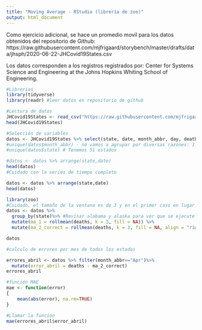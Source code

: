 ---
title: "Moving Average - RStudio (librería de zoo)"
output: html_document
---
Como ejercicio adicional, se hace un promedio movil para los datos obtenidos del repositorio de Github: https://raw.githubusercontent.com/mjfrigaard/storybench/master/drafts/data/jhsph/2020-06-22-JHCovid19States.csv

Los datos corresponden a los registros registrados por: Center for Systems Science and Engineering at the Johns Hopkins Whiting School of Engineering. 

```{r, warning=FALSE, message=FALSE}
#Librerias
library(tidyverse)
library(readr) #leer datos en repositorio de github
```

```{r}
#Lectura de datos
JHCovid19States <- read_csv("https://raw.githubusercontent.com/mjfrigaard/storybench/master/drafts/data/jhsph/2020-06-22-JHCovid19States.csv")
head(JHCovid19States)
```


```{r}
#Selección de variables 
datos <- JHCovid19States %>% select(state, date, month_abbr, day, deaths)
#unique(datos$month_abbr) - no vamos a agrupar por diversas razones: 1. solamente tenemos 3 meses de registros - Dada la naturaleza del problema, una predicción por día es de interes
#unique(datos$state) # Tenemos 51 estados

#datos <- datos %>% arrange(state,date)
head(datos)
#Cuidado con la series de tiempo completo
```

```{r}
datos <- datos %>% arrange(state,date)
head(datos)
```

```{r}
library(zoo)
#Cuidado, el tamaño de la ventana es de 3 y en el primer caso en lugar de tener 2 espacios con NA, solamente tiene 1 
datos <- datos %>%
  group_by(state)%>% #Revisar alabama y alaska para ver que se ejecute propiamente
  mutate(ma_1 = rollmean(deaths, k = 3, fill = NA)) %>%
  mutate(ma_2_correct = rollmean(deaths, k = 3, fill = NA, align = "right"))

datos 
```

```{r}
#calculo de errores por mes de todos los estados 

errores_abril <- datos %>% filter(month_abbr=="Apr")%>%
  mutate(error_abril = deaths - ma_2_correct)
errores_abril
```

```{r}
#función MAE
mae <- function(error)
{
    mean(abs(error), na.rm=TRUE)
}

```

```{r}
#Llamar la función 
mae(errores_abril$error_abril)
```

